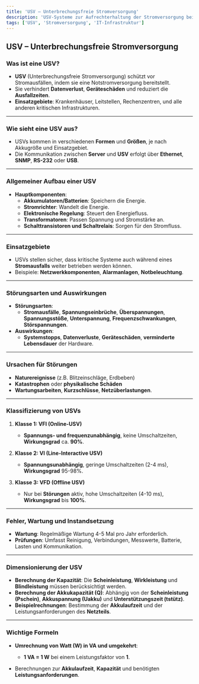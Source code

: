```yaml
---
title: 'USV – Unterbrechungsfreie Stromversorgung'
description: 'USV-Systeme zur Aufrechterhaltung der Stromversorgung bei Ausfällen'
tags: ['USV', 'Stromversorgung', 'IT-Infrastruktur']
---
```


## USV – Unterbrechungsfreie Stromversorgung

### Was ist eine USV?

- **USV** (Unterbrechungsfreie Stromversorgung) schützt vor Stromausfällen, indem sie eine Notstromversorgung bereitstellt.
- Sie verhindert **Datenverlust**, **Geräteschäden** und reduziert die **Ausfallzeiten**.
- **Einsatzgebiete**: Krankenhäuser, Leitstellen, Rechenzentren, und alle anderen kritischen Infrastrukturen.

---

### Wie sieht eine USV aus?

- USVs kommen in verschiedenen **Formen** und **Größen**, je nach Akkugröße und Einsatzgebiet.
- Die Kommunikation zwischen **Server** und **USV** erfolgt über **Ethernet**, **SNMP**, **RS-232** oder **USB**.

---

### Allgemeiner Aufbau einer USV

- **Hauptkomponenten**:
  - **Akkumulatoren/Batterien**: Speichern die Energie.
  - **Stromrichter**: Wandelt die Energie.
  - **Elektronische Regelung**: Steuert den Energiefluss.
  - **Transformatoren**: Passen Spannung und Stromstärke an.
  - **Schalttransistoren und Schaltrelais**: Sorgen für den Stromfluss.

---

### Einsatzgebiete

- USVs stellen sicher, dass kritische Systeme auch während eines **Stromausfalls** weiter betrieben werden können.
- Beispiele: **Netzwerkkomponenten**, **Alarmanlagen**, **Notbeleuchtung**.

---

### Störungsarten und Auswirkungen

- **Störungsarten**:
  - **Stromausfälle**, **Spannungseinbrüche**, **Überspannungen**, **Spannungsstöße**, **Unterspannung**, **Frequenzschwankungen**, **Störspannungen**.
- **Auswirkungen**:
  - **Systemstopps**, **Datenverluste**, **Geräteschäden**, **verminderte Lebensdauer** der Hardware.

---

### Ursachen für Störungen

- **Naturereignisse** (z.B. Blitzeinschläge, Erdbeben)
- **Katastrophen** oder **physikalische Schäden**
- **Wartungsarbeiten**, **Kurzschlüsse**, **Netzüberlastungen**.

---

### Klassifizierung von USVs

1. **Klasse 1: VFI (Online-USV)**  
   - **Spannungs- und frequenzunabhängig**, keine Umschaltzeiten, **Wirkungsgrad** ca. **90%**.
   
2. **Klasse 2: VI (Line-Interactive USV)**  
   - **Spannungsunabhängig**, geringe Umschaltzeiten (2-4 ms), **Wirkungsgrad** 95-98%.

3. **Klasse 3: VFD (Offline USV)**  
   - Nur bei **Störungen** aktiv, hohe Umschaltzeiten (4-10 ms), **Wirkungsgrad** bis **100%**.

---

### Fehler, Wartung und Instandsetzung

- **Wartung**: Regelmäßige Wartung 4-5 Mal pro Jahr erforderlich.
- **Prüfungen**: Umfasst Reinigung, Verbindungen, Messwerte, Batterie, Lasten und Kommunikation.
  
---

### Dimensionierung der USV

- **Berechnung der Kapazität**: Die **Scheinleistung**, **Wirkleistung** und **Blindleistung** müssen berücksichtigt werden.
- **Berechnung der Akkukapazität (Q)**: Abhängig von der **Scheinleistung (Pschein)**, **Akkuspannung (Uakku)** und **Unterstützungszeit (tstütz)**.
- **Beispielrechnungen**: Bestimmung der **Akkulaufzeit** und der Leistungsanforderungen des **Netzteils**.

---

### Wichtige Formeln

- **Umrechnung von Watt (W) in VA und umgekehrt**:
  - **1 VA = 1 W** bei einem Leistungsfaktor von **1**.
  
- Berechnungen zur **Akkulaufzeit**, **Kapazität** und benötigten **Leistungsanforderungen**.